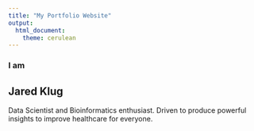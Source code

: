 ```yaml
---
title: "My Portfolio Website"
output: 
  html_document:
    theme: cerulean
---
```


### I am

## Jared Klug

Data Scientist and Bioinformatics enthusiast. Driven to produce powerful insights to improve healthcare for everyone.